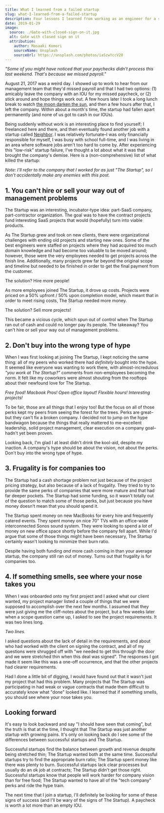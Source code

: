 ```yaml
---
title: What I learned from a failed startup
slug: what-I-learned-from-a-failed-startup
description: Four lessons I learned from working as an engineer for a startup that ran out of cash and went bankrupt.
date: 2019-01-29
image:
  source: ./Gate-with-closed-sign-on-it.jpg
  alt: Gate with closed sign on it
  attribution:
    author: Masaaki Komori
    sourceName: Unsplash
    sourceUrl: https://unsplash.com/photos/iaSzwYccV28
---
```


_"Some of you might have noticed that your paychecks didn't process this last weekend. That's because we missed payroll."_

August 21, 2017 was a weird day. I showed up to work to hear from our management team that they'd missed payroll and that I had two options: (1) amicably leave the company with an IOU for my missed paycheck, or (2) stick around and hope things work out. A few hours later I took a long lunch break to watch [the moon darken the sun](https://www.washingtonpost.com/science/2018/08/14/solar-eclipse-was-one-most-watched-events-american-history-survey-finds/?noredirect=on&utm_term=.91e4f92b49cc 'Solar Eclipse 2017'), and then a few hours after that, I left the company. Within about a month's time, the startup had fallen apart permanently (and none of us got to cash in our IOUs).

Being suddenly without work is an interesting place to find yourself; I freelanced here and there, and then eventually found another job with a startup called [Neighbor](http://neighbor.com 'Neighbor: the Airbnb of Storage'). I was relatively fortunate–I was only financially responsible for myself, I was busy with school full-time, and I was living in an area where software jobs aren't too hard to come by. After experiencing this "low-risk" startup failure, I've thought a lot about what it was that brought the company's demise. Here is a (non-comprehensive) list of what killed the startup:

_Note: I'll refer to the company that I worked for as just "The Startup", so I don't accidentally make any enemies with this post._

## 1. You can't hire or sell your way out of management problems

The Startup was an interesting, incubator-type idea: part-SaaS company, part-contractor organization. The goal was to have the contract projects fund interesting SaaS projects that would (hopefully) turn into viable products.

As The Startup grew and took on new clients, there were organizational challenges with ending old projects and starting new ones. Some of the best engineers were staffed on projects where they had acquired too much domain knowledge and had become too valuable to be moved around; however, those were the very employees needed to get projects across the finish line. Additionally, many projects grew far beyond the original scope and timeline but needed to be finished in order to get the final payment from the customer.

The solution? Hire more people!

As more employees joined The Startup, it drove up costs. Projects were priced on a 50% upfront / 50% upon completion model, which meant that in order to meet rising costs, The Startup needed more money.

The solution? Sell more projects!

This became a vicious cycle, which spun out of control when The Startup ran out of cash and could no longer pay its people. The takeaway? You can't hire or sell your way out of management problems.

## 2. Don't buy into the wrong type of hype

When I was first looking at joining The Startup, I kept noticing the same thing: all of my peers who worked there had _definitely_ bought into the hype. It seemed like everyone was wanting to work there, with almost-incredulous _"you work at The Startup?"_ comments from non-employees becoming the norm. It felt like my coworkers were almost shouting from the rooftops about their newfound love for The Startup.

_Free food! Macbook Pros! Open office layout! Flexible hours! Interesting projects!_

To be fair, those are all things that I enjoy too! But the focus on all of those perks kept my peers from seeing the forest for the trees. Perks are great–but they can't fix a broken company. I decided not to jump on the hype bandwagon because the things that really mattered to me–excellent leadership, solid project management, clear execution on a company goal–hadn't yet been proven.

Looking back, I'm glad I at least didn't drink the kool-aid, despite my inaction. A company's hype should be about the vision, not about the perks. Don't buy into the wrong type of hype.

## 3. Frugality is for companies too

The Startup had a cash shortage problem not just because of the project pricing strategy, but also because of a lack of frugality. They tried to try to provide the same perks of companies that were more mature and that had far deeper pockets. The Startup had some funding, so it wasn't totally out of the question to match some of those perks, but just because you have money doesn't mean that you should spend it.

The Startup spent money on new MacBooks for every hire and frequently catered events. They spent money on nice 70" TVs with an office-wide interconnected Sonos sound system. They were looking to spend a _lot_ of money on new office space shortly before the company fell apart. While I'd argue that some of those things might have been necessary, The Startup certainly wasn't looking to minimize their burn ratio.

Despite having both funding _and_ more cash coming in than your average startup, the company still ran out of money. Turns out that frugality is for companies too.

## 4. If something smells, see where your nose takes you

When I was onboarded onto my first project and I asked what our client wanted, my project manager listed a couple of things that we were supposed to accomplish over the next few months. I assumed that they were just giving me the cliff-notes about the project, but a few weeks later when a scope question came up, I asked to see the project requirements. It was two lines long.

_Two lines._

I asked questions about the lack of detail in the requirements, and about who had worked with the client on signing the contract, and all of my questions were shrugged off with "we needed to get this through the door and we were stretched thin when this deal was signed". The responses I got made it seem like this was a one-off occurrence, and that the other projects had clearer requirements.

Had I done a little bit of digging, I would have found out that it wasn't just my project that had this problem. Many projects that The Startup was participating in had weak or vague contracts that made them difficult to accurately know what "done" looked like. I learned that if something smells, you should see where your nose takes you.

## Looking forward

It's easy to look backward and say "I should have seen that coming", but the truth is that at the time, I thought that The Startup was just another startup with growing pains. It's only on looking back do I see some of the differences between successful startups and The Startup.

Successful startups find the balance between growth and revenue despite being stretched thin; The Startup wanted both at the same time. Successful startups try to find the appropriate burn ratio; The Startup spent money like there was plenty to burn. Successful startups lack clear processes but usually do an ok job at contracts; The Startup didn't get those right. Successful startups know that people will work harder for company vision than for free food; The Startup wanted to have all of the "tech company" perks and ride the hype train.

The next time that I join a startup, I'll definitely be looking for some of these signs of success (and I'll be wary of the signs of The Startup). A paycheck is worth a lot more than an empty IOU.
